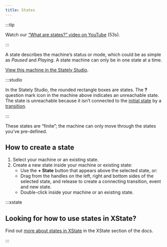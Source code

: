 ```yaml
---
title: States
---
```



:::tip

Watch our [“What are states?” video on YouTube](https://www.youtube.com/watch?v=z-6yhmSWUcc&list=PLvWgkXBB3dd4I_l-djWVU2UGPyBgKfnTQ&index=2) (53s).

:::

A state describes the machine’s status or mode, which could be as simple as *Paused* and *Playing*. A state machine can only be in one state at a time.

<p>
<ThemedImage
  alt="Video player state machine with an initial Paused state and a Playing state."
  sources={{
    light: useBaseUrl('/states/intro/states.png'),
    dark: useBaseUrl('/states/intro/states-dm.png'),
  }}
/>
</p>

[View this machine in the Stately Studio](https://stately.ai/registry/editor/e13bef2b-bb13-4465-96ac-0bc25340688e?machineId=741f69fd-7f01-4932-9407-6871e225bb6d).

:::studio

In the Stately Studio, the rounded rectangle boxes are states. The **?** question mark icon in the machine above indicates an unreachable state. The state is unreachable because it isn’t connected to the [initial state](/states/initial-states/) by a [transition](/transitions-and-events/intro/).

:::

These states are “finite”; the machine can only move through the states you’ve pre-defined.

## How to create a state

1. Select your machine or an existing state.
2. Create a new state inside your machine or existing state:
    - Use the **+ State** button that appears above the selected state, or:
    - Drag from the handles on the left, right and bottom sides of the selected state, and release to create a connecting transition, event and new state.
    - Double-click inside your machine or an existing state.

:::xstate 

## Looking for how to use states in XState?

Find out [more about states in XState](/xstate/what-is-a-statechart#states) in the XState section of the docs.

:::